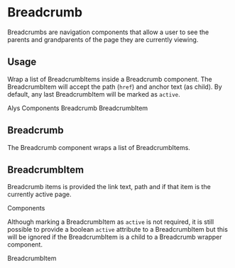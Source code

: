 

<Meta title="Components/Breadcrumb" component={Breadcrumb}></Meta>

# Breadcrumb

Breadcrumbs are navigation components that allow a user to see the parents and grandparents of the
page they are currently viewing.

## Usage

Wrap a list of BreadcrumbItems inside a Breadcrumb component. The BreadcrumbItem will accept the
path (`href`) and anchor text (as child). By default, any last BreadcrumbItem will be marked as
`active`.

<Preview>
  <Story name="Breadcrumb/Example">
    <Breadcrumb>
      <BreadcrumbItem href="/">Alys</BreadcrumbItem>
      <BreadcrumbItem href="/components">Components</BreadcrumbItem>
      <BreadcrumbItem href="/components/breadcrumb">Breadcrumb</BreadcrumbItem>
      <BreadcrumbItem href="/components/breadcrumb/breadcrumb-item">BreadcrumbItem</BreadcrumbItem>
    </Breadcrumb>
  </Story>
</Preview>

## Breadcrumb

The Breadcrumb component wraps a list of BreadcrumbItems.

<Props of={Breadcrumb} />

## BreadcrumbItem

Breadcrumb items is provided the link text, path and if that item is the currently active page.

<Preview>
  <Story name="BreadcrumbItem/Active/False">
    <BreadcrumbItem href="/components">Components</BreadcrumbItem>
  </Story>
</Preview>

Although marking a BreadcrumbItem as `active` is not required, it is still possible to provide a
boolean `active` attribute to a BreadcrumbItem but this will be ignored if the BreadcrumbItem is a
child to a Breadcrumb wrapper component.

<Preview>
  <Story name="Breadcrumb/Item/Active/True">
    <BreadcrumbItem active href="/components/breadcrumb/breadcrumb-item">BreadcrumbItem</BreadcrumbItem>
  </Story>
</Preview>

<Props of={BreadcrumbItem} />
